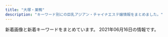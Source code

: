 ```yaml
---
title: "大塚・巣鴨"
description: "キーワード別にの巨乳アジアン・チャイナエステ嬢情報をまとめました。"
---
```


新着画像と新着キーワードをまとめています。
2021年06月16日の情報です。

<DmmAffiliateIns />
<KeywordTable
  shops={
    [
    {
        "name": "\u7652\u51e6\uff5e\u30e6\u30c9\u30b3\u30ed\uff5e",
        "url": "http://relaxation.ebb.jp/",
        "station": "JR\u99d2\u8fbc\u99c5\u5317\u53e3",
        "keywords": {
            "86": 12,
            "C": 24,
            "E": 12,
            "G": 24,
            "D": 24,
            "98": 12,
            "87": 12,
            "84": 24
        },
        "img_links": [
            "http://relaxation.ebb.jp/2/uploadimg/1614080297.jpg",
            "http://relaxation.ebb.jp/dozdLZQPkhPUwC2.png",
            "http://relaxation.ebb.jp/2/uploadimg/1622445774.jpg",
            "http://relaxation.ebb.jp/int3.jpg",
            "http://relaxation.ebb.jp/2/uploadimg/1622415926.jpg",
            "http://relaxation.ebb.jp/int1.jpg",
            "http://relaxation.ebb.jp/vis_theptframe.png",
            "http://relaxation.ebb.jp/2/uploadimg/1622958883.jpg",
            "http://relaxation.ebb.jp/2/uploadimg/1623304693.jpg",
            "http://relaxation.ebb.jp/2/uploadimg/1622415787.jpg",
            "http://relaxation.ebb.jp/2/uploadimg/1622415878.jpg",
            "http://relaxation.ebb.jp/2/uploadimg/1622446106.jpg",
            "http://relaxation.ebb.jp/2/uploadimg/1621840799.jpg",
            "http://relaxation.ebb.jp/2/uploadimg/1622415919.jpg",
            "http://relaxation.ebb.jp/2/uploadimg/1614080305.jpg",
            "http://relaxation.ebb.jp/int2.jpg",
            "http://relaxation.ebb.jp/2/uploadimg/1614080268.jpg"
        ]
    },
    {
        "name": "RelaCute no.1\u30fb\u30ea\u30e9\u30ad\u30e5\u30fc\u30c8 no.1",
        "keywords": {
            "83": 5,
            "87": 5,
            "D": 34,
            "C": 25,
            "85": 14,
            "E": 5,
            "86": 20
        },
        "img_links": [
            "http://mermaid.tyo.ac/images/themes/blue/line.png",
            "http://mermaid.tyo.ac/images/themes/blue/no2.png",
            "http://mermaid.tyo.ac/images/themes/blue/s_ranking.png",
            "http://mermaid.tyo.ac/photos/sites/9/2021/04/2021040810222247.jpg",
            "http://mermaid.tyo.ac/photos/sites/9/2020/07/2020070504014544.jpg",
            "http://mermaid.tyo.ac/photos/sites/9/2020/07/2020070504014156.jpg",
            "http://mermaid.tyo.ac/photos/sites/9/2021/04/2021040810545454.jpg",
            "http://mermaid.tyo.ac/photos/sites/9/2020/07/2020070504013427.jpg",
            "http://mermaid.tyo.ac/images/themes/blue/s_newface.png",
            "http://mermaid.tyo.ac/photos/sites/9/2020/07/2020070504013573.jpg",
            "http://mermaid.tyo.ac/images/themes/blue/s_zysx.png",
            "http://mermaid.tyo.ac/photos/sites/9/2020/07/2020070504013051.jpg",
            "http://mermaid.tyo.ac/images/themes/blue/r3.jpg",
            "http://mermaid.tyo.ac/photos/sites/9/2020/07/2020070504012584.jpg",
            "http://mermaid.tyo.ac/images/room1.jpg",
            "http://mermaid.tyo.ac/photos/sites/9/2020/07/2020070504012720.jpg",
            "http://mermaid.tyo.ac/photos/sites/9/2020/07/2020070504014629.jpg",
            "http://mermaid.tyo.ac/images/themes/blue/s_staff.png",
            "http://mermaid.tyo.ac/photos/sites/9/2020/07/202007050401424.jpg",
            "http://mermaid.tyo.ac/photos/sites/9/2020/07/2020070504014471.jpg",
            "http://mermaid.tyo.ac/photos/sites/9/2020/07/202007050401371.jpg",
            "http://mermaid.tyo.ac/photos/sites/9/2020/07/2020070504013113.jpg",
            "http://mermaid.tyo.ac/images/room3.jpg",
            "http://mermaid.tyo.ac/images/room4.jpg",
            "http://mermaid.tyo.ac/photos/sites/9/2020/07/2020070504012859.jpg",
            "http://mermaid.tyo.ac/images/room2.jpg",
            "http://mermaid.tyo.ac/photos/sites/9/2021/04/2021040810550096.jpg",
            "http://mermaid.tyo.ac/photos/sites/9/2021/04/2021040810550977.jpg",
            "http://mermaid.tyo.ac/photos/sites/9/2021/04/2021040810223118.jpg",
            "http://mermaid.tyo.ac/images/themes/blue/mobile.jpg",
            "http://mermaid.tyo.ac/images/themes/blue/no1.png",
            "http://mermaid.tyo.ac/images/themes/blue/s_news.png",
            "http://mermaid.tyo.ac/images/themes/blue/s_link.png",
            "http://mermaid.tyo.ac/photos/sites/9/2020/07/2020070504013943.jpg",
            "http://mermaid.tyo.ac/photos/sites/9/2021/04/2021040810220626.jpg",
            "http://mermaid.tyo.ac/images/themes/blue/s_pickup.png",
            "http://mermaid.tyo.ac/photos/sites/9/2020/07/2020070504013841.jpg",
            "http://mermaid.tyo.ac/photos/sites/9/2021/04/2021040810221422.jpg"
        ],
        "url": "http://mermaid.tyo.ac/",
        "station": "\u897f\u5de3\u9d28\u99c5A3\u53e3"
    },
    {
        "img_links": [],
        "url": "http://iyashinomori.oks.bz/",
        "station": "JR\u99d2\u8fbc\u99c5\u5357\u53e3",
        "name": "\u7652\u3057\u306e\u68ee",
        "keywords": {}
    },
    {
        "url": "http://ko-relax.info/",
        "name": "\u3066\u3082\u307f\u3084",
        "keywords": {},
        "station": "JR\u99d2\u8fbc\u99c5\u6771\u53e3",
        "img_links": []
    },
    {
        "img_links": [
            "http://hi-msg.com/cocoshia/images/an_2_01.jpg",
            "http://hi-msg.com/cocoshia/images/an_6_02.jpg",
            "http://hi-msg.com/cocoshia/images/slider/slide2s.png",
            "http://hi-msg.com/cocoshia/images/qr.jpg",
            "http://hi-msg.com/cocoshia/images/an_3_01.jpg",
            "http://hi-msg.com/cocoshia/images/staff_images/sl.png",
            "http://hi-msg.com/cocoshia/images/an_6_01.jpg",
            "http://hi-msg.com/cocoshia/images/slider/slide1s.png",
            "http://hi-msg.com/cocoshia/images/an_2_02.jpg",
            "http://hi-msg.com/cocoshia/images/eve.png",
            "http://hi-msg.com/cocoshia/images/r1.jpg",
            "http://hi-msg.com/cocoshia/images/fbb.jpg",
            "http://hi-msg.com/cocoshia/images/an_5_01.jpg",
            "http://hi-msg.com/cocoshia/images/sys1.jpg",
            "http://hi-msg.com/cocoshia/images/an_5_02.jpg",
            "http://hi-msg.com/cocoshia/images/r2.jpg",
            "http://hi-msg.com/cocoshia/images/slider/slide3.png",
            "http://hi-msg.com/cocoshia/images/an_1_02.jpg",
            "http://hi-msg.com/cocoshia/images/slider/slide3s.png",
            "http://hi-msg.com/cocoshia/images/r3.jpg",
            "http://hi-msg.com/cocoshia/images/an_4_02.jpg",
            "http://hi-msg.com/cocoshia/images/staff_images/st4.jpg",
            "http://hi-msg.com/cocoshia/images/index-1.jpg",
            "http://hi-msg.com/cocoshia/images/staff_images/st2.jpg",
            "http://hi-msg.com/cocoshia/images/slider/slide2.png",
            "http://hi-msg.com/cocoshia/images/an_1_01.jpg",
            "http://hi-msg.com/cocoshia/images/slider/slide1.png",
            "http://hi-msg.com/cocoshia/images/staff_images/st3.jpg",
            "http://hi-msg.com/cocoshia/images/index-2.jpg",
            "http://hi-msg.com/cocoshia/images/an_4_01.jpg",
            "http://hi-msg.com/cocoshia/images/an_3_02.jpg",
            "http://hi-msg.com/cocoshia/images/index_01.jpg",
            "http://hi-msg.com/cocoshia/images/staff_images/st1.jpg",
            "http://hi-msg.com/cocoshia/images/r4.jpg"
        ],
        "url": "http://hi-msg.com/cocoshia/",
        "station": "JR\u5927\u585a\u99c5\u5317\u53e3",
        "keywords": {
            "86": 14,
            "E": 7,
            "87": 7
        },
        "name": "COCOSHIA"
    },
    {
        "station": "JR\u99d2\u8fbc\u99c5\u6771\u53e3",
        "name": "\u30de\u30b7\u30e5\u30de\u30ed",
        "keywords": {},
        "url": "http://arm-es.com/",
        "img_links": [
            "http://arm-es.com/media/sites/13/elementor/thumbs/1619432795-1-p6a48o8wfryoxtz2upg7drb5sqdut37uwnb0df4h40.jpg",
            "http://arm-es.com/media/sites/13/2021/03/1616658265-717B549D-EE02-4F25-9DF3-43649AB2785F.jpeg",
            "http://arm-es.com/media/sites/13/elementor/thumbs/1612941234-1-p2nc1s54yg8g4orez3va4pcllv4rmf8vutn0pww1b4.jpg",
            "http://arm-es.com/media/sites/13/2021/02/1612776477-top.jpg",
            "http://arm-es.com/media/sites/13/elementor/thumbs/1612941284-4-p2nc3351h2zivgvaybr7738yehmz4pgnh5hle19ku0.jpg",
            "http://arm-es.com/media/sites/13/2021/02/1612779406-flash1.jpg",
            "http://arm-es.com/media/sites/13/elementor/thumbs/1623076401-1-p8bivcvfbo69pdjd473zpuosrfmws3bi1m4vhxza1s.jpg",
            "http://arm-es.com/media/sites/13/elementor/thumbs/1612941250-2-p2nc276jzst1ag5kjadb8ljz412n1kwl8w2sec9qjk.jpg",
            "http://arm-es.com/media/sites/13/2021/03/1616658266-9AFA83A6-DA81-4A53-8BB7-573D97A63C23.jpeg",
            "http://arm-es.com/media/sites/13/2021/02/1623719718-2.jpg",
            "http://arm-es.com/media/sites/13/elementor/thumbs/1612941234-1-p2nc1s53zd76qyrkkrfuqf3wp82mfua2movbe779h4.jpg",
            "http://arm-es.com/media/sites/13/elementor/thumbs/1614830040-A4F263E2-84CF-4064-849B-5F1D3A8962B7-p3pdykoker7f35d9jk8yis75bexrtphuaa8gl2e10g.jpeg",
            "http://arm-es.com/media/sites/13/elementor/thumbs/1613538765-F562FBE7-D9D5-4A85-97B7-94AF100F9870-p2zdfc5no7l6u0mpugrrh7estz1rfzcbvcszv6b2cg.jpeg",
            "http://arm-es.com/media/sites/13/2021/02/1612779404-flash.jpg",
            "http://arm-es.com/media/sites/13/elementor/thumbs/1623719718-2-p8ohgdye5w1igswx9b0t9ohujj7obbd4f70dqautgg.jpg",
            "http://arm-es.com/media/sites/13/2021/02/1613544003-c19.jpg",
            "http://arm-es.com/media/sites/13/2021/02/r2-1.jpg",
            "http://arm-es.com/media/sites/13/elementor/thumbs/1612941358-6-p2nc50p3itmqqm29o5tlblp2d044yb4sepriwieg1k.jpg",
            "http://arm-es.com/media/sites/13/2021/02/r1-1.jpg",
            "http://arm-es.com/media/sites/13/elementor/thumbs/1615907550-DE5AD401-0C44-4EC3-AB52-CB94A75B4D20-p4b3gedphkahsbf1rk9reb6hl6w950twbseooo34ps.jpeg",
            "http://arm-es.com/media/sites/13/elementor/thumbs/1612941267-3-p2nc2n5s8wdne3iijmujipa4axtqhup7qyec8bx9rs.jpg",
            "http://arm-es.com/media/sites/13/elementor/thumbs/1612941410-5-p2nc6dkpe7hnic39qqy6x9d191f82kitxforuwdz20.jpg",
            "http://arm-es.com/media/sites/13/elementor/thumbs/1612941267-3-p2nc2n5t7zewrticxz9ywzit7kvvofo0z361k1m1ls.jpg",
            "http://arm-es.com/media/sites/13/elementor/thumbs/1612941250-2-p2nc276j0prrwq5q4xxvubba7e0huzxs0rb32mkypk.jpg",
            "http://arm-es.com/media/sites/13/elementor/thumbs/1620398909-1-p6tkxy0ltzgi90uyzgw6t8z0s28e1bsp25cklhd2g0.jpg"
        ]
    },
    {
        "name": "\u604b",
        "keywords": {
            "F": 4,
            "\u30bb\u30af\u30b7\u30fc": 3,
            "\u30c0\u30a4\u30ca\u30de\u30a4\u30c8": 3,
            "D": 11
        },
        "station": "JR\u5de3\u9d28\u99c5",
        "url": "https://koi-relax.tokyo/",
        "img_links": [
            "https://koi-relax.tokyo/wp-content/themes/este/img/top-img01b.png",
            "https://koi-relax.tokyo/wp-content/themes/este/img/tel_footer.png",
            "https://koi-relax.tokyo/wp-content/themes/este/img/top-img01a.png",
            "https://koi-relax.tokyo/wp-content/uploads/2021/03/987syatdf.jpg",
            "https://koi-relax.tokyo/wp-content/themes/este/img/1.jpg",
            "https://koi-relax.tokyo/wp-content/themes/este/img/3.jpg",
            "https://koi-relax.tokyo/wp-content/themes/este/img/top-img02b.png",
            "https://koi-relax.tokyo/wp-content/uploads/2021/05/98726151.jpg",
            "https://koi-relax.tokyo/wp-content/themes/este/img/2.jpg",
            "https://koi-relax.tokyo/wp-content/uploads/2021/05/90829716ty.jpg",
            "https://koi-relax.tokyo/wp-content/themes/este/img/4.jpg",
            "https://koi-relax.tokyo/wp-content/themes/este/img/top-img03.png",
            "https://koi-relax.tokyo/wp-content/themes/este/img/tel_header.png",
            "https://koi-relax.tokyo/wp-content/uploads/2021/05/2187ty.jpg",
            "https://koi-relax.tokyo/wp-content/themes/este/img/call.png",
            "https://koi-relax.tokyo/wp-content/uploads/2021/03/ui2yt1fg.jpg",
            "https://koi-relax.tokyo/wp-content/uploads/2021/03/iuygfas.jpg"
        ]
    },
    {
        "url": "http://alinse.xyz/",
        "keywords": {
            "C": 10,
            "D": 9
        },
        "img_links": [
            "http://alinse.xyz/uploads/210615/1-21061509535W17.jpg",
            "http://alinse.xyz/uploads/210602/1-2106021F242339.jpg",
            "http://alinse.xyz/uploads/210615/1-21061509564S23.jpg",
            "http://alinse.xyz/picture/2.jpg",
            "http://alinse.xyz/picture/call.png",
            "http://alinse.xyz/uploads/210615/1-2106150956333I.jpg",
            "http://alinse.xyz/uploads/210615/1-210615095529140.jpg",
            "http://alinse.xyz/picture/1.jpg",
            "http://alinse.xyz/uploads/210615/1-210615095409211.jpg",
            "http://alinse.xyz/uploads/210519/1-21051Z95402Q6.jpg",
            "http://alinse.xyz/picture/top-img01.png",
            "http://alinse.xyz/uploads/210519/1-21051Z954121X.jpg",
            "http://alinse.xyz/picture/3.jpg",
            "http://alinse.xyz/uploads/210602/1-2106021F033349.jpg",
            "http://alinse.xyz/picture/top-img10.jpg",
            "http://alinse.xyz/picture/4.jpg",
            "http://alinse.xyz/uploads/210519/1-21051Z95534935.jpg",
            "http://alinse.xyz/uploads/210519/1-21051Z95156419.jpg",
            "http://alinse.xyz/uploads/210602/1-2106021F0163M.jpg",
            "http://alinse.xyz/picture/tel.png",
            "http://alinse.xyz/uploads/210519/1-21051Z9520c53.jpg",
            "http://alinse.xyz/uploads/210602/1-2106021F30R25.jpg",
            "http://alinse.xyz/uploads/210615/1-210615095516132.jpg",
            "http://alinse.xyz/uploads/210519/1-21051Z95522101.jpg"
        ],
        "station": "JR\u5927\u585a\u99c5\u5357\u53e3",
        "name": "\u304a\u304b\u3048\u308a"
    },
    {
        "station": "JR\u99d2\u8fbc\u99c5\u5357\u53e3",
        "name": "\u30b9\u30c8\u30fc\u30ea\u30fc",
        "url": "http://www.ko-story.com/",
        "img_links": [
            "http://www.ko-story.com/css/main-staff03.jpg",
            "http://www.ko-story.com/css/head-change.jpg",
            "http://www.ko-story.com/css/nav/nav-006.jpg",
            "http://www.ko-story.com/css/staff/staff-008-b.jpg",
            "http://www.ko-story.com/css/staff/staff-0010-b.jpg",
            "http://www.ko-story.com/css/osusume-17a.jpg",
            "http://www.ko-story.com/css/top01-left02.jpg",
            "http://www.ko-story.com/css/staff/staff-0010-a.jpg",
            "http://www.ko-story.com/css/main-girl02.png",
            "http://www.ko-story.com/css/osusume-0011.jpg",
            "http://www.ko-story.com/css/staff/staff-06-a.jpg",
            "http://www.ko-story.com/css/nav/nav-001.jpg",
            "http://www.ko-story.com/css/top01-left01.png",
            "http://www.ko-story.com/css/top01-left03.jpg",
            "http://www.ko-story.com/css/staff/staff-0005-b.jpg",
            "http://www.ko-story.com/css/staff/staff-06-b.jpg",
            "http://www.ko-story.com/css/staff/staff-0005-a.jpg",
            "http://www.ko-story.com/css/osusume-016.jpg",
            "http://www.ko-story.com/css/nav/nav-005.jpg",
            "http://www.ko-story.com/css/nav/nav-002.jpg",
            "http://www.ko-story.com/css/staff/staff-008-a.jpg",
            "http://www.ko-story.com/css/main-staff01.jpg",
            "http://www.ko-story.com/css/nav/nav-007.jpg",
            "http://www.ko-story.com/css/tel01.png",
            "http://www.ko-story.com/css/nav/nav-003.jpg",
            "http://www.ko-story.com/css/nav/nav-004.jpg"
        ],
        "keywords": {
            "C": 7,
            "88": 3,
            "86": 1,
            "D": 1,
            "87": 3,
            "89": 1
        }
    },
    {
        "img_links": [
            "https://rin-este.info/wp-content/themes/este/img/3.jpg",
            "https://rin-este.info/wp-content/themes/este/img/top-img04.png",
            "http://rin-este.info/wp-content/themes/este/img/top-img04.png",
            "https://rin-este.info/wp-content/themes/este/img/top-img01.png",
            "https://rin-este.info/wp-content/themes/este/img/1.jpg",
            "https://rin-este.info/wp-content/uploads/2021/02/3sjaioaoisaas.jpg",
            "http://rin-este.info/wp-content/themes/este/img/top-img02.png",
            "https://rin-este.info/wp-content/uploads/2021/02/shaujsialskas.jpg",
            "https://rin-este.info/wp-content/themes/este/img/tel_header.png",
            "https://rin-este.info/wp-content/uploads/2021/02/0006.jpg",
            "http://rin-este.info/wp-content/themes/este/img/tel_footer.png",
            "https://rin-este.info/wp-content/themes/este/img/2.jpg",
            "https://rin-este.info/wp-content/themes/este/img/top-img03.png",
            "http://rin-este.info/wp-content/themes/este/img/tel_header.png",
            "https://rin-este.info/wp-content/uploads/2021/02/sajioaioaa1.jpg",
            "https://rin-este.info/wp-content/uploads/2021/02/0000000000.jpg",
            "http://rin-este.info/wp-content/themes/este/img/1.jpg",
            "https://rin-este.info/wp-content/themes/este/img/call.png",
            "http://rin-este.info/wp-content/themes/este/img/3.jpg",
            "http://rin-este.info/wp-content/themes/este/img/top-img01.png",
            "https://rin-este.info/wp-content/themes/este/img/tel_footer.png",
            "https://rin-este.info/wp-content/themes/este/img/top-img05.png",
            "http://rin-este.info/wp-content/themes/este/img/call.png",
            "https://rin-este.info/wp-content/themes/este/img/4.jpg",
            "http://rin-este.info/wp-content/themes/este/img/2.jpg",
            "https://rin-este.info/wp-content/uploads/2021/02/jsioaioasoai.jpg",
            "http://rin-este.info/wp-content/themes/este/img/4.jpg",
            "https://rin-este.info/wp-content/uploads/2021/02/1saijojsaiosa.jpg",
            "https://rin-este.info/wp-content/uploads/2021/02/00002101021.jpg",
            "http://rin-este.info/wp-content/themes/este/img/top-img05.png",
            "https://rin-este.info/wp-content/themes/este/img/top-img02.png"
        ],
        "url": "http://rin-este.info/",
        "name": "\u51db\u82b1 \u308a\u3093\u304b",
        "keywords": {
            "F": 4,
            "D": 20,
            "\u30bb\u30af\u30b7\u30fc": 2,
            "E": 14
        },
        "station": "JR\u5927\u585a\u99c5\u5357\u53e3"
    },
    {
        "name": "\u30aa\u30ec\u30f3\u30b8",
        "keywords": {
            "E": 3,
            "88": 3,
            "C": 14,
            "86": 4,
            "87": 3,
            "85": 3,
            "D": 4
        },
        "station": "JR\u5de3\u9d28\u99c5\u5317\u53e3",
        "url": "http://relax-orange.work/",
        "img_links": [
            "http://relax-orange.work/img/s1.jpg",
            "http://relax-orange.work/img/m1.png",
            "http://relax-orange.work/i/img/r2.jpg",
            "http://relax-orange.work/img/m20.png",
            "http://relax-orange.work/i/img/s3.jpg",
            "http://relax-orange.work/i/img/r4.jpg",
            "http://relax-orange.work/img/s3.jpg",
            "http://relax-orange.work/img/m30.png",
            "http://relax-orange.work/img/mobile-botton-0.png",
            "http://relax-orange.work/img/sta1.jpg",
            "http://relax-orange.work/img/m6.png",
            "http://relax-orange.work/img/nos.jpg",
            "http://relax-orange.work/img/m50.png",
            "http://relax-orange.work/img/m4.png",
            "http://relax-orange.work/i/img/r3.jpg",
            "http://relax-orange.work/img/st3.jpg",
            "http://relax-orange.work/img/kanban.jpg",
            "http://relax-orange.work/i/img/acc.jpg",
            "http://relax-orange.work/i/img/sta5.jpg",
            "http://relax-orange.work/img/m60.png",
            "http://relax-orange.work/img/m5.png",
            "http://relax-orange.work/i/img/kanban.jpg",
            "http://relax-orange.work/i/img/s1.jpg",
            "http://relax-orange.work/img/s2.jpg",
            "http://relax-orange.work/img/st1.jpg",
            "http://relax-orange.work/img/m2.png",
            "http://relax-orange.work/img/sta2.jpg",
            "http://relax-orange.work/img/st5.jpg",
            "http://relax-orange.work/img/s5.jpg",
            "http://relax-orange.work/i/img/s5.jpg",
            "http://relax-orange.work/img/m3.png",
            "http://relax-orange.work/img/st2.jpg",
            "http://relax-orange.work/img/sta5.jpg",
            "http://relax-orange.work/i/img/r1.jpg",
            "http://relax-orange.work/img/sta3.jpg",
            "http://relax-orange.work/img/m40.png",
            "http://relax-orange.work/i/img/s2.jpg"
        ]
    },
    {
        "keywords": {},
        "station": "JR\u5927\u585a\u99c5\u5317\u53e3",
        "img_links": [
            "https://townnet.ne.jp/myondon/top/view/img/s_09.jpg",
            "https://townnet.ne.jp/myondon/top/staff/img/aya.jpg",
            "https://townnet.ne.jp/myondon/top/staff/img/kaori.jpg",
            "https://townnet.ne.jp/myondon/top/view/img/v_05.jpg",
            "https://townnet.ne.jp/myondon/top/img/net1.jpg",
            "https://townnet.ne.jp/myondon/top/staff/img/bb.jpg",
            "https://townnet.ne.jp/myondon/top/view/img/s_03.jpg",
            "https://townnet.ne.jp/myondon/top/view/img/s_06.jpg",
            "https://townnet.ne.jp/myondon/top/staff/img/mari.jpg",
            "https://townnet.ne.jp/myondon/top/view/img/s_10.jpg",
            "https://townnet.ne.jp/myondon/top/staff/img/g_6576.jpg",
            "https://townnet.ne.jp/myondon/top/view/img/v_07.jpg",
            "https://townnet.ne.jp/myondon/top/view/img/v_03.jpg",
            "https://townnet.ne.jp/myondon/top/system/img/price.jpg",
            "https://townnet.ne.jp/myondon/top/system/img/net.jpg",
            "https://townnet.ne.jp/myondon/top/staff/img/momo.jpg",
            "https://townnet.ne.jp/myondon/top/access/img/kanban.jpg",
            "https://townnet.ne.jp/myondon/top/view/img/v_06.jpg",
            "https://townnet.ne.jp/myondon/top/staff/img/hal.jpg",
            "https://townnet.ne.jp/myondon/top/view/img/s_02.jpg",
            "https://townnet.ne.jp/myondon/top/view/img/s_08.jpg",
            "https://townnet.ne.jp/myondon/top/view/img/v_04.jpg",
            "https://townnet.ne.jp/myondon/top/staff/img/g_4681.jpg",
            "https://townnet.ne.jp/myondon/img/img_02.jpg",
            "https://townnet.ne.jp/myondon/top/view/img/v_08.jpg",
            "https://townnet.ne.jp/myondon/top/staff/img/kaori_1.jpg",
            "https://townnet.ne.jp/myondon/top/view/img/s_11.jpg",
            "https://townnet.ne.jp/myondon/top/view/img/s_12.jpg",
            "https://townnet.ne.jp/myondon/top/view/img/v_02.jpg",
            "https://townnet.ne.jp/myondon/top/view/img/s_04.jpg",
            "https://townnet.ne.jp/myondon/top/view/img/v_01.jpg",
            "https://townnet.ne.jp/myondon/top/view/img/s_07.jpg",
            "https://townnet.ne.jp/myondon/top/view/img/s_01.jpg",
            "https://townnet.ne.jp/myondon/top/view/img/s_05.jpg",
            "https://townnet.ne.jp/myondon/top/img/information.jpg"
        ],
        "url": "https://townnet.ne.jp/myondon/",
        "name": "\u660e\u6d1e"
    },
    {
        "name": "Relax Luck",
        "keywords": {},
        "url": "http://www.relax-luck.work/",
        "station": "JR\u5de3\u9d28\u99c5\u6b63\u9762\u53e3",
        "img_links": [
            "http://www.relax-luck.work/images/int1.png",
            "http://www.relax-luck.work/sp/images/rec1.jpg",
            "http://www.relax-luck.work/img/miho2.jpg",
            "http://www.relax-luck.work/sp/images/news.jpg",
            "http://www.relax-luck.work/images/2.jpg",
            "http://www.relax-luck.work/img/sizuka2.jpg",
            "http://www.relax-luck.work/images/int2.png",
            "http://www.relax-luck.work/img/siori2.jpg",
            "http://www.relax-luck.work/images/sm.jpg",
            "http://www.relax-luck.work/sp/images/int1.png",
            "http://www.relax-luck.work/sp/img/siori1.jpg",
            "http://www.relax-luck.work/sp/staff/erika.jpg",
            "http://www.relax-luck.work/sp/staff/siori.jpg",
            "http://www.relax-luck.work/sp/images/ta.png",
            "http://www.relax-luck.work/images/tr.jpg",
            "http://www.relax-luck.work/sp/menu/staff.jpg",
            "http://www.relax-luck.work/images/staff_t.jpg",
            "http://www.relax-luck.work/sp/images/interior_t.jpg",
            "http://www.relax-luck.work/sp/menu/top.jpg",
            "http://www.relax-luck.work/img/miho1.jpg",
            "http://www.relax-luck.work/images/rec2.jpg",
            "http://www.relax-luck.work/img/sizuka1.jpg",
            "http://www.relax-luck.work/images/ac1.jpg",
            "http://www.relax-luck.work/sp/img/erika2.jpg",
            "http://www.relax-luck.work/sp/img/siori2.jpg",
            "http://www.relax-luck.work/sp/img/sizuka2.jpg",
            "http://www.relax-luck.work/sp/images/rec2.jpg",
            "http://www.relax-luck.work/sp/images/head.jpg",
            "http://www.relax-luck.work/sp/images/int2.png",
            "http://www.relax-luck.work/images/news_t.jpg",
            "http://www.relax-luck.work/images/1.jpg",
            "http://www.relax-luck.work/images/rec1.jpg",
            "http://www.relax-luck.work/img/erika2.jpg",
            "http://www.relax-luck.work/sp/images/sys.png",
            "http://www.relax-luck.work/img/erika1.jpg",
            "http://www.relax-luck.work/sp/img/miho1.jpg",
            "http://www.relax-luck.work/sp/img/sizuka1.jpg",
            "http://www.relax-luck.work/images/head.jpg",
            "http://www.relax-luck.work/sp/images/ac1.png",
            "http://www.relax-luck.work/sp/images/tel.png",
            "http://www.relax-luck.work/sp/staff/sizuka.jpg",
            "http://www.relax-luck.work/images/interior_t.jpg",
            "http://www.relax-luck.work/sp/img/erika1.jpg",
            "http://www.relax-luck.work/images/4.jpg",
            "http://www.relax-luck.work/sp/img/miho2.jpg",
            "http://www.relax-luck.work/images/sys.png",
            "http://www.relax-luck.work/img/siori1.jpg",
            "http://www.relax-luck.work/images/ta.jpg",
            "http://www.relax-luck.work/sp/images/staff_t.jpg",
            "http://www.relax-luck.work/sp/images/ac1.jpg",
            "http://www.relax-luck.work/sp/staff/miho.jpg",
            "http://www.relax-luck.work/sp/images/footer.jpg",
            "http://www.relax-luck.work/images/3.jpg"
        ]
    },
    {
        "station": "JR\u99d2\u8fbc\u99c5\u5317\u53e3",
        "url": "http://koukou.ests.co/",
        "name": "\u3046\u3055\u304e",
        "keywords": {},
        "img_links": []
    },
    {
        "url": "http://rinpa-awa.info/",
        "station": "JR\u5927\u585a\u99c5\u5317\u53e3",
        "name": "\u99a8-\u304b\u304a\u308a-",
        "keywords": {},
        "img_links": []
    },
    {
        "img_links": [
            "https://ootsuka-esthe.com/wp-content/uploads/2021/05/\u30d7\u30ec\u30bc\u30f3\u30c6\u30fc\u30b7\u30e7\u30f3\uff13-300x144.jpg",
            "https://ootsuka-esthe.com/wp-content/uploads/2021/05/\u30d7\u30ec\u30bc\u30f3\u30c6\u30fc\u30b7\u30e7\u30f3\uff12-300x139.jpg",
            "https://ootsuka-esthe.com/wp-content/uploads/2021/05/\u30d7\u30ec\u30bc\u30f3\u30c6\u30fc\u30b7\u30e7\u30f3\uff13-1-300x139.jpg",
            "https://ootsuka-esthe.com/wp-content/uploads/2021/05/c100001-225x300.jpg",
            "https://ootsuka-esthe.com/wp-content/uploads/2021/05/c99801-225x300.jpg",
            "https://ootsuka-esthe.com/wp-content/uploads/2021/05/c299901-225x300.jpg",
            "https://ootsuka-esthe.com/wp-content/uploads/2021/06/\u96fb\u8a71\u756a\u53f7TOP.jpg"
        ],
        "url": "https://ootsuka-esthe.com/",
        "keywords": {
            "87": 20,
            "D": 20,
            "F": 4,
            "92": 4
        },
        "station": "JR\u5927\u585a\u99c5\u5317\u53e3",
        "name": "\u611b"
    },
    {
        "url": "https://sakura.aoaoeo.com/",
        "keywords": {},
        "station": "JR\u5927\u585a\u99c5\u5317\u53e3",
        "name": "SAKURA \u30ea\u30e9\u30af\u30bc\u30fc\u30b7\u30e7\u30f3",
        "img_links": []
    }
]
}
/>
<DmmAffiliateScript />
